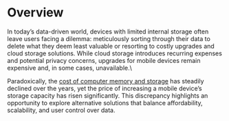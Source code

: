 # Overview 

In today’s data-driven world, devices with limited internal storage often leave users facing a dilemma: meticulously sorting through their data to delete what they deem least valuable or resorting to costly upgrades and cloud storage solutions. While cloud storage introduces recurring expenses and potential privacy concerns, upgrades for mobile devices remain expensive and, in some cases, unavailable.\

Paradoxically, the [cost of computer memory and storage](https://ourworldindata.org/grapher/historical-cost-of-computer-memory-and-storage) has steadily declined over the years, yet the price of increasing a mobile device’s storage capacity has risen significantly. This discrepancy highlights an opportunity to explore alternative solutions that balance affordability, scalability, and user control over data.

